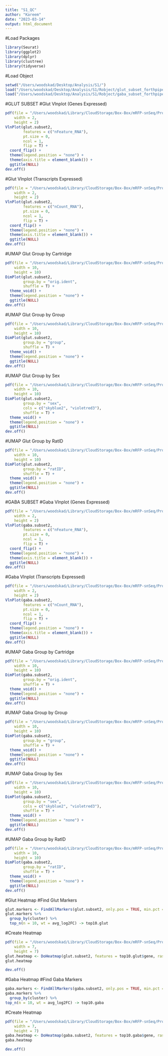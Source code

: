 ```yaml
---
title: "S1_QC"
author: "Kareem"
date: "2023-03-14"
output: html_document
---
```

#Load Packages
```r
library(Seurat)
library(ggplot2)
library(dplyr)
library(clustree)
library(tidyverse)
```
#Load Object
```r
setwd("/Users/woodskad/Desktop/Analysis/S1/")
load("/Users/woodskad/Desktop/Analysis/S1/Robject/glut_subset_forthpipe_11102022.RData")
load("/Users/woodskad/Desktop/Analysis/S1/Robject/gaba_subset_forthpipe_03142023.RData")
```

#GLUT SUBSET
#Glut Vlnplot (Genes Expressed)
```r
pdf(file = "/Users/woodskad/Library/CloudStorage/Box-Box/mRFP-snSeq/Project1_XPoSEseq/XPoSEseq_manuscript/S1_panels/Glut/GlutVln_Gene_ExpV4.pdf",
    width = 2,
    height = 2)
VlnPlot(glut.subset2, 
        features = c("nFeature_RNA"), 
        pt.size = 0, 
        ncol = 1,
        flip = T) + 
  coord_flip() + 
  theme(legend.position = "none") + 
  theme(axis.title = element_blank()) +
  ggtitle(NULL)
dev.off()
```

#Glut Vlnplot (Transcripts Expressed)
```r
pdf(file = "/Users/woodskad/Library/CloudStorage/Box-Box/mRFP-snSeq/Project1_XPoSEseq/XPoSEseq_manuscript/S1_panels/Glut/GlutVln_transcriptsV4.pdf",
    width = 2,
    height = 2)
VlnPlot(glut.subset2, 
        features = c("nCount_RNA"), 
        pt.size = 0, 
        ncol = 1,
        flip = T) + 
  coord_flip() +
  theme(legend.position = "none") + 
  theme(axis.title = element_blank()) +
  ggtitle(NULL)
dev.off()
```


#UMAP Glut Group by Cartridge
```r
pdf(file = "/Users/woodskad/Library/CloudStorage/Box-Box/mRFP-snSeq/Project1_XPoSEseq/XPoSEseq_manuscript/S1_panels/GlutUMAP_CartV3.pdf",
    width = 10,
    height = 10)
DimPlot(glut.subset2, 
        group.by = "orig.ident", 
        shuffle = T) + 
  theme_void() + 
  theme(legend.position = "none") + 
  ggtitle(NULL)
dev.off()
```

#UMAP Glut Group by Group
```r
pdf(file = "/Users/woodskad/Library/CloudStorage/Box-Box/mRFP-snSeq/Project1_XPoSEseq/XPoSEseq_manuscript/S1_panels/GlutUMAP_GroupV2.pdf",
    width = 10,
    height = 10)
DimPlot(glut.subset2, 
        group.by = "group", 
        shuffle = T) + 
  theme_void() + 
  theme(legend.position = "none") + 
  ggtitle(NULL)
dev.off()
```

#UMAP Glut Group by Sex
```r
pdf(file = "/Users/woodskad/Library/CloudStorage/Box-Box/mRFP-snSeq/Project1_XPoSEseq/XPoSEseq_manuscript/S1_panels/GlutUMAP_SexV2.pdf",
    width = 10,
    height = 10)
DimPlot(glut.subset2,
        group.by = "sex", 
        cols = c("skyblue2", "violetred3"), 
        shuffle = T) + 
  theme_void() + 
  theme(legend.position = "none") + 
  ggtitle(NULL)
dev.off()
```

#UMAP Glut Group by RatID
```r
pdf(file = "/Users/woodskad/Library/CloudStorage/Box-Box/mRFP-snSeq/Project1_XPoSEseq/XPoSEseq_manuscript/S1_panels/GlutUMAP_RatIDV2.pdf",
    width = 10,
    height = 10)
DimPlot(glut.subset2, 
        group.by = "ratID", 
        shuffle = T) + 
  theme_void() + 
  theme(legend.position = "none") + 
  ggtitle(NULL)
dev.off()
```



#GABA SUBSET
#Gaba Vlnplot (Genes Expressed)
```r
pdf(file = "/Users/woodskad/Library/CloudStorage/Box-Box/mRFP-snSeq/Project1_XPoSEseq/XPoSEseq_manuscript/S1_panels/Gaba/GabaVln_Gene_ExpV3.pdf",
    width = 2,
    height = 2)
VlnPlot(gaba.subset2, 
        features = c("nFeature_RNA"), 
        pt.size = 0, 
        ncol = 1, 
        flip = T) + 
  coord_flip() + 
  theme(legend.position = "none") + 
  theme(axis.title = element_blank()) +
  ggtitle(NULL)
dev.off()
```

#Gaba Vlnplot (Transcripts Expressed)
```r
pdf(file = "/Users/woodskad/Library/CloudStorage/Box-Box/mRFP-snSeq/Project1_XPoSEseq/XPoSEseq_manuscript/S1_panels/Gaba/GabaVln_transcriptsV3.pdf",
    width = 2,
    height = 2)
VlnPlot(gaba.subset2, 
        features = c("nCount_RNA"), 
        pt.size = 0, 
        ncol = 1, 
        flip = T) + 
  coord_flip() + 
  theme(legend.position = "none") + 
  theme(axis.title = element_blank()) +
  ggtitle(NULL)
dev.off()
```

#UMAP Gaba Group by Cartridge
```r
pdf(file = "/Users/woodskad/Library/CloudStorage/Box-Box/mRFP-snSeq/Project1_XPoSEseq/XPoSEseq_manuscript/S1_panels/Gaba/GabaUMAP_CartV3.pdf",
    width = 10,
    height = 10)
DimPlot(gaba.subset2, 
        group.by = "orig.ident", 
        shuffle = T) + 
  theme_void() + 
  theme(legend.position = "none") + 
  ggtitle(NULL)
dev.off()
```

#UMAP Gaba Group by Group
```r
pdf(file = "/Users/woodskad/Library/CloudStorage/Box-Box/mRFP-snSeq/Project1_XPoSEseq/XPoSEseq_manuscript/S1_panels/Gaba/GlutUMAP_GroupV2.pdf",
    width = 10,
    height = 10)
DimPlot(gaba.subset2, 
        group.by = "group", 
        shuffle = T) + 
  theme_void() + 
  theme(legend.position = "none") + 
  ggtitle(NULL)
dev.off()
```

#UMAP Gaba Group by Sex
```r
pdf(file = "/Users/woodskad/Library/CloudStorage/Box-Box/mRFP-snSeq/Project1_XPoSEseq/XPoSEseq_manuscript/S1_panels/Gaba/GlutUMAP_SexV2.pdf",
    width = 10,
    height = 10)
DimPlot(gaba.subset2, 
        group.by = "sex", 
        cols = c("skyblue2", "violetred3"), 
        shuffle = T) + 
  theme_void() + 
  theme(legend.position = "none") + 
  ggtitle(NULL)
dev.off()
```

#UMAP Gaba Group by RatID
```r
pdf(file = "/Users/woodskad/Library/CloudStorage/Box-Box/mRFP-snSeq/Project1_XPoSEseq/XPoSEseq_manuscript/S1_panels/Gaba/GabaUMAP_RatIDV2.pdf",
    width = 10,
    height = 10)
DimPlot(gaba.subset2, 
        group.by = "ratID", 
        shuffle = T) + 
  theme_void() + 
  theme(legend.position = "none") + 
  ggtitle(NULL)
dev.off()
```

#Glut Heatmap 
#Find Glut Markers
```r
glut.markers <- FindAllMarkers(glut.subset2, only.pos = TRUE, min.pct = 0.25, logfc.threshold = 0.25)
glut.markers %>% 
  group_by(cluster) %>% 
  top_n(n = 10, wt = avg_log2FC) -> top10.glut
```
#Create Heatmap
```r
pdf(file = "/Users/woodskad/Library/CloudStorage/Box-Box/mRFP-snSeq/Project1_XPoSEseq/XPoSEseq_manuscript/S1_panels/Heatmaps/glut_top10genes_heatmapV2.pdf",
    width = 7,
    height = 7)
glut.heatmap <- DoHeatmap(glut.subset2, features = top10.glut$gene, raster = FALSE) 
glut.heatmap

dev.off()
```


#Gaba Heatmap 
#Find Gaba Markers
```r
gaba.markers <- FindAllMarkers(gaba.subset2, only.pos = TRUE, min.pct = 0.25, logfc.threshold = 0.25) 
gaba.markers %>% 
  group_by(cluster) %>% 
top_n(n = 10, wt = avg_log2FC) -> top10.gaba
```
#Create Heatmap
```r
pdf(file = "/Users/woodskad/Library/CloudStorage/Box-Box/mRFP-snSeq/Project1_XPoSEseq/XPoSEseq_manuscript/S1_panels/Heatmaps/gaba_top10genes_heatmapV2.pdf",
    width = 7,
    height = 7)
gaba.heatmap <- DoHeatmap(gaba.subset2, features = top10.gaba$gene, raster = FALSE) 
gaba.heatmap

dev.off()
```

